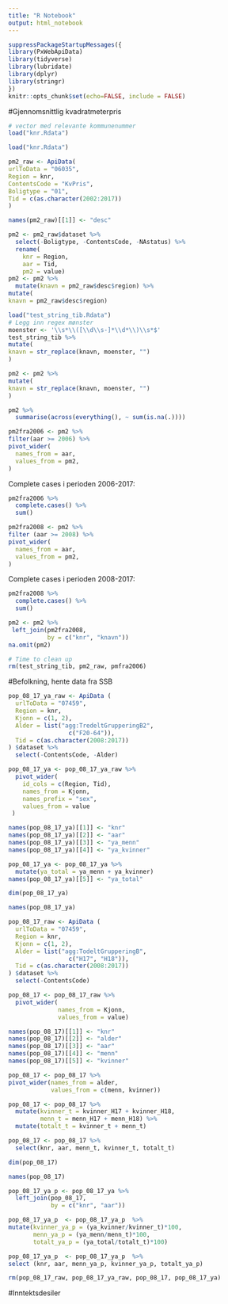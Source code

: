 ```yaml
---
title: "R Notebook"
output: html_notebook
---
```


```r
suppressPackageStartupMessages({
library(PxWebApiData)
library(tidyverse)
library(lubridate)
library(dplyr)
library(stringr)
})
knitr::opts_chunk$set(echo=FALSE, include = FALSE)
```

#Gjennomsnittlig kvadratmeterpris

```r
# vector med relevante kommunenummer
load("knr.Rdata")
```


```r
load("knr.Rdata")
```

```r
pm2_raw <- ApiData(
urlToData = "06035",
Region = knr,
ContentsCode = "KvPris",
Boligtype = "01",
Tid = c(as.character(2002:2017))
)
```

```r
names(pm2_raw)[[1]] <- "desc"
```

```r
pm2 <- pm2_raw$dataset %>% 
  select(-Boligtype, -ContentsCode, -NAstatus) %>% 
  rename(
    knr = Region,
    aar = Tid,
    pm2 = value)
pm2 <- pm2 %>% 
  mutate(knavn = pm2_raw$desc$region) %>% 
mutate(
knavn = pm2_raw$desc$region)
```


```r
load("test_string_tib.Rdata")
# Legg inn regex mønster
moenster <- '\\s*\\([\\d\\s-]*\\d*\\)\\s*$'
test_string_tib %>%
mutate(
knavn = str_replace(knavn, moenster, "")
)
```
```r
pm2 <- pm2 %>%
mutate(
knavn = str_replace(knavn, moenster, "")
)
```

```r
pm2 %>% 
  summarise(across(everything(), ~ sum(is.na(.))))
```


```r
pm2fra2006 <- pm2 %>% 
filter(aar >= 2006) %>% 
pivot_wider(
  names_from = aar,
  values_from = pm2,
)
```


Complete cases i perioden 2006-2017: 
```r
pm2fra2006 %>%
  complete.cases() %>% 
  sum()
```


```r
pm2fra2008 <- pm2 %>% 
filter (aar >= 2008) %>% 
pivot_wider(
  names_from = aar,
  values_from = pm2,
)
```

Complete cases i perioden 2008-2017: 
```r
pm2fra2008 %>%
  complete.cases() %>% 
  sum()
```
```r
pm2 <- pm2 %>% 
 left_join(pm2fra2008,
           by = c("knr", "knavn"))
na.omit(pm2)
```


```r
# Time to clean up
rm(test_string_tib, pm2_raw, pmfra2006)
```


#Befolkning, hente data fra SSB

```r
pop_08_17_ya_raw <- ApiData (
  urlToData = "07459",
  Region = knr,
  Kjonn = c(1, 2),
  Alder = list("agg:TredeltGrupperingB2",
                 c("F20-64")),
  Tid = c(as.character(2008:2017))
) $dataset %>% 
  select(-ContentsCode, -Alder)
```

```r
pop_08_17_ya <- pop_08_17_ya_raw %>%
  pivot_wider(
    id_cols = c(Region, Tid),
    names_from = Kjonn,
    names_prefix = "sex",
    values_from = value
 )
```

```r
names(pop_08_17_ya)[[1]] <- "knr"
names(pop_08_17_ya)[[2]] <- "aar"
names(pop_08_17_ya)[[3]] <- "ya_menn"
names(pop_08_17_ya)[[4]] <- "ya_kvinner"

```

```r
pop_08_17_ya <- pop_08_17_ya %>% 
  mutate(ya_total = ya_menn + ya_kvinner)
names(pop_08_17_ya)[[5]] <- "ya_total"
```

```r
dim(pop_08_17_ya)
```

```r
names(pop_08_17_ya)
```

```r
pop_08_17_raw <- ApiData (
  urlToData = "07459",
  Region = knr,
  Kjonn = c(1, 2),
  Alder = list("agg:TodeltGrupperingB",
                 c("H17", "H18")),
  Tid = c(as.character(2008:2017))
) $dataset %>% 
  select(-ContentsCode)
```


```r
pop_08_17 <- pop_08_17_raw %>%
  pivot_wider(
              names_from = Kjonn,
              values_from = value)
```

```r
names(pop_08_17)[[1]] <- "knr"
names(pop_08_17)[[2]] <- "alder"
names(pop_08_17)[[3]] <- "aar"
names(pop_08_17)[[4]] <- "menn"
names(pop_08_17)[[5]] <- "kvinner"
```

```r
pop_08_17 <- pop_08_17 %>%
pivot_wider(names_from = alder,
            values_from = c(menn, kvinner))
```

```r
pop_08_17 <- pop_08_17 %>%
  mutate(kvinner_t = kvinner_H17 + kvinner_H18,
         menn_t = menn_H17 + menn_H18) %>%
  mutate(totalt_t = kvinner_t + menn_t) 
```

```r
pop_08_17 <- pop_08_17 %>%
  select(knr, aar, menn_t, kvinner_t, totalt_t)
```


```r
dim(pop_08_17)
```

```r
names(pop_08_17)
```

```r
pop_08_17_ya_p <- pop_08_17_ya %>%
  left_join(pop_08_17,
            by = c("knr", "aar"))
```


```r
pop_08_17_ya_p  <- pop_08_17_ya_p  %>%
mutate(kvinner_ya_p = (ya_kvinner/kvinner_t)*100,
       menn_ya_p = (ya_menn/menn_t)*100,
       totalt_ya_p = (ya_total/totalt_t)*100)
```

```r
pop_08_17_ya_p  <- pop_08_17_ya_p  %>%
select (knr, aar, menn_ya_p, kvinner_ya_p, totalt_ya_p)
```

```r
rm(pop_08_17_raw, pop_08_17_ya_raw, pop_08_17, pop_08_17_ya)
```


#Inntektsdesiler






